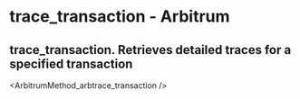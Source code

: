 # trace_transaction  - Arbitrum

## trace_transaction. Retrieves detailed traces for a specified transaction


<ArbitrumMethod_arbtrace_transaction />
